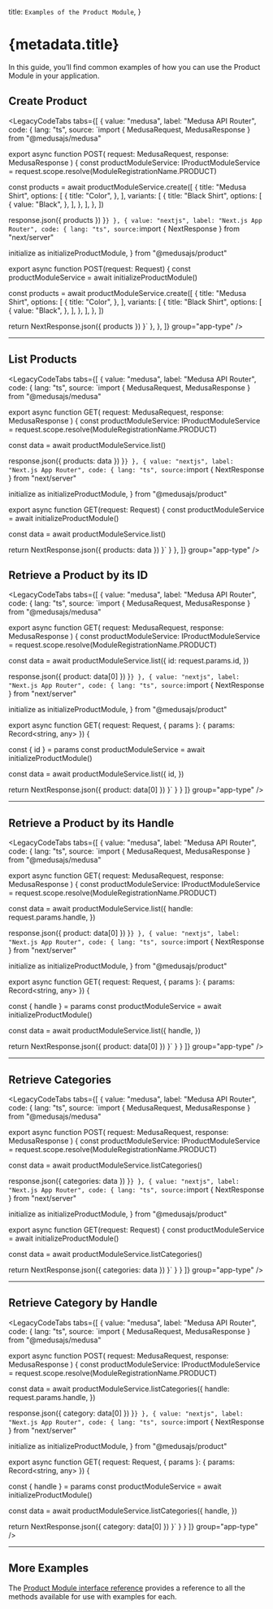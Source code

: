 
  title: `Examples of the Product Module`,
}

# {metadata.title}

In this guide, you’ll find common examples of how you can use the Product Module in your application.

## Create Product

<LegacyCodeTabs tabs={[
  {
    value: "medusa",
    label: "Medusa API Router",
    code: {
      lang: "ts",
      source: `import { MedusaRequest, MedusaResponse } from "@medusajs/medusa"

export async function POST(
  request: MedusaRequest,
  response: MedusaResponse
) {
  const productModuleService: IProductModuleService =
    request.scope.resolve(ModuleRegistrationName.PRODUCT)

  const products = await productModuleService.create([
    {
      title: "Medusa Shirt",
      options: [
        {
          title: "Color",
        },
      ],
      variants: [
        {
          title: "Black Shirt",
          options: [
            {
              value: "Black",
            },
          ],
        },
      ],
    },
  ])

  response.json({ products })
}`
    }
  },
  {
    value: "nextjs",
    label: "Next.js App Router",
    code: {
      lang: "ts",
      source: `import { NextResponse } from "next/server"

  initialize as initializeProductModule,
} from "@medusajs/product"

export async function POST(request: Request) {
  const productModuleService = await initializeProductModule()

  const products = await productModuleService.create([
    {
      title: "Medusa Shirt",
      options: [
        {
          title: "Color",
        },
      ],
      variants: [
        {
          title: "Black Shirt",
          options: [
            {
              value: "Black",
            },
          ],
        },
      ],
    },
  ])

  return NextResponse.json({ products })
}`
    },
  },
]} group="app-type" />

---

## List Products

<LegacyCodeTabs tabs={[
  {
    value: "medusa",
    label: "Medusa API Router",
    code: {
      lang: "ts",
      source: `import { MedusaRequest, MedusaResponse } from "@medusajs/medusa"

export async function GET(
  request: MedusaRequest,
  response: MedusaResponse
) {
  const productModuleService: IProductModuleService =
    request.scope.resolve(ModuleRegistrationName.PRODUCT)

  const data = await productModuleService.list()

  response.json({ products: data })
}`
    }
  },
  {
    value: "nextjs",
    label: "Next.js App Router",
    code: {
      lang: "ts",
      source: `import { NextResponse } from "next/server"

  initialize as initializeProductModule,
} from "@medusajs/product"

export async function GET(request: Request) {
  const productModuleService = await initializeProductModule()

  const data = await productModuleService.list()

  return NextResponse.json({ products: data })
}`
    }
  },
]} group="app-type" />

## Retrieve a Product by its ID

<LegacyCodeTabs tabs={[
  {
    value: "medusa",
    label: "Medusa API Router",
    code: {
      lang: "ts",
      source: `import { MedusaRequest, MedusaResponse } from "@medusajs/medusa"

export async function GET(
  request: MedusaRequest,
  response: MedusaResponse
) {
  const productModuleService: IProductModuleService =
    request.scope.resolve(ModuleRegistrationName.PRODUCT)

  const data = await productModuleService.list({
    id: request.params.id,
  })

  response.json({ product: data[0] })
}`
    }
  },
  {
    value: "nextjs",
    label: "Next.js App Router",
    code: {
      lang: "ts",
      source: `import { NextResponse } from "next/server"

  initialize as initializeProductModule,
} from "@medusajs/product"

export async function GET(
  request: Request, 
  { params }: { params: Record<string, any> }) {
  
  const { id } = params
  const productModuleService = await initializeProductModule()

  const data = await productModuleService.list({
    id,
  })

  return NextResponse.json({ product: data[0] })
}`
    }
  }
]} group="app-type" />

---

## Retrieve a Product by its Handle

<LegacyCodeTabs tabs={[
  {
    value: "medusa",
    label: "Medusa API Router",
    code: {
      lang: "ts",
      source: `import { MedusaRequest, MedusaResponse } from "@medusajs/medusa"

export async function GET(
  request: MedusaRequest,
  response: MedusaResponse
) {
  const productModuleService: IProductModuleService =
    request.scope.resolve(ModuleRegistrationName.PRODUCT)

  const data = await productModuleService.list({
    handle: request.params.handle,
  })

  response.json({ product: data[0] })
}`
    }
  },
  {
    value: "nextjs",
    label: "Next.js App Router",
    code: {
      lang: "ts",
      source: `import { NextResponse } from "next/server"

  initialize as initializeProductModule,
} from "@medusajs/product"

export async function GET(
  request: Request, 
  { params }: { params: Record<string, any> }) {
  
  const { handle } = params
  const productModuleService = await initializeProductModule()

  const data = await productModuleService.list({
    handle,
  })

  return NextResponse.json({ product: data[0] })
}`
    }
  }
]} group="app-type" />

---

## Retrieve Categories

<LegacyCodeTabs tabs={[
  {
    value: "medusa",
    label: "Medusa API Router",
    code: {
      lang: "ts",
      source: `import { MedusaRequest, MedusaResponse } from "@medusajs/medusa"

export async function POST(
  request: MedusaRequest,
  response: MedusaResponse
) {
  const productModuleService: IProductModuleService =
    request.scope.resolve(ModuleRegistrationName.PRODUCT)

  const data = await productModuleService.listCategories()

  response.json({ categories: data })
}`
    }
  },
  {
    value: "nextjs",
    label: "Next.js App Router",
    code: {
      lang: "ts",
      source: `import { NextResponse } from "next/server"

  initialize as initializeProductModule,
} from "@medusajs/product"

export async function GET(request: Request) {
  const productModuleService = await initializeProductModule()

  const data = await productModuleService.listCategories()

  return NextResponse.json({ categories: data })
}`
    }
  }
]} group="app-type" />

---

## Retrieve Category by Handle

<LegacyCodeTabs tabs={[
  {
    value: "medusa",
    label: "Medusa API Router",
    code: {
      lang: "ts",
      source: `import { MedusaRequest, MedusaResponse } from "@medusajs/medusa"

export async function POST(
  request: MedusaRequest,
  response: MedusaResponse
) {
  const productModuleService: IProductModuleService =
    request.scope.resolve(ModuleRegistrationName.PRODUCT)

  const data = await productModuleService.listCategories({
    handle: request.params.handle,
  })

  response.json({ category: data[0] })
}`
    }
  },
  {
    value: "nextjs",
    label: "Next.js App Router",
    code: {
      lang: "ts",
      source: `import { NextResponse } from "next/server"

  initialize as initializeProductModule,
} from "@medusajs/product"

export async function GET(
  request: Request, 
  { params }: { params: Record<string, any> }) {
  
  const { handle } = params
  const productModuleService = await initializeProductModule()

  const data = await productModuleService.listCategories({
    handle,
  })

  return NextResponse.json({ category: data[0] })
}`
    }
  }
]} group="app-type" />

---

## More Examples

The [Product Module interface reference](/commerce-modules/product/reference) provides a reference to all the methods available for use with examples for each.
